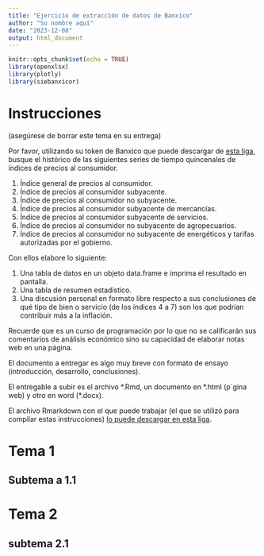 ```yaml
---
title: "Ejercicio de extracción de datos de Banxico"
author: "Su nombre aquí"
date: "2023-12-08"
output: html_document
---
```


```r
knitr::opts_chunk$set(echo = TRUE)
library(openxlsx)
library(plotly)
library(siebanxicor)
```

# Instrucciones 

(asegúrese de borrar este tema en su entrega)

Por favor, utilizando su token de Banxico que puede descargar de [esta liga](https://www.banxico.org.mx/SieAPIRest/service/v1/token), busque el histórico de las siguientes series de tiempo quincenales de índices de precios al consumidor.

1. Índice general de precios al consumidor.
2. Índice de precios al consumidor subyacente.
3. Índice de precios al consumidor no subyacente.
4. Índice de precios al consumidor subyacente de mercancías.
5. Índice de precios al consumidor subyacente de servicios.
6. Índice de precios al consumidor no subyacente de agropecuarios.
7. Índice de precios al consumidor no subyacente de energéticos y tarifas autorizadas por el gobierno.

Con ellos elabore lo siguiente:

1. Una tabla de datos en un objeto data.frame e imprima el resultado en pantalla.
2. Una tabla de resumen estadístico.
3. Una discusión personal en formato libre respecto a sus conclusiones de qué tipo de bien o servicio (de los índices 4 a 7) son los que podrían contribuir más a la inflación.

Recuerde que es un curso de programación por lo que no se calificarán sus comentarios de análisis económico sino su capacidad de elaborar notas web en una página.

El documento a entregar es algo muy breve con formato de ensayo (introducción, desarrollo, conclusiones).

El entregable a subir es el archivo \*.Rmd, un documento en \*.html (p´gina web) y otro en word (\*.docx).

El archivo Rmarkdown con el que puede trabajar (el que se utilizó para compilar estas instrucciones) [lo puede descargar en esta liga](ejercicio1CursoR.Rmd).

# Tema 1
## Subtema a 1.1

# Tema 2
## subtema 2.1
